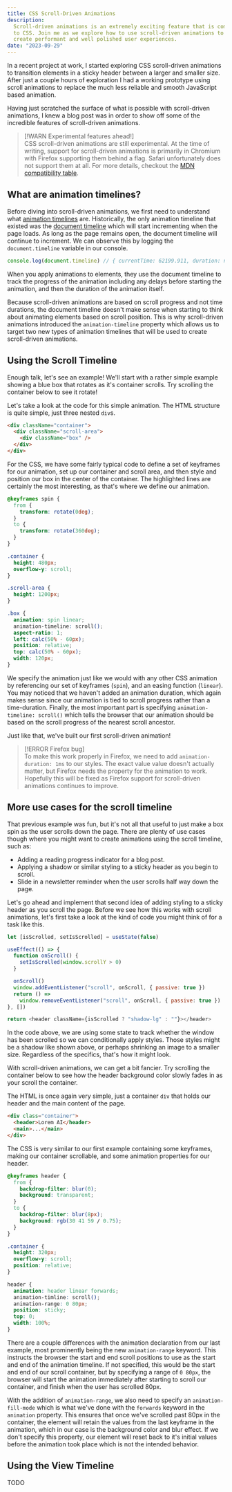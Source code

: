 ```yaml
---
title: CSS Scroll-Driven Animations
description:
  Scroll-driven animations is an extremely exciting feature that is coming
  to CSS. Join me as we explore how to use scroll-driven animations to
  create performant and well polished user experiences.
date: "2023-09-29"
---
```



In a recent project at work, I started exploring CSS scroll-driven
animations to transition elements in a sticky header between a larger and
smaller size. After just a couple hours of exploration I had a working
prototype using scroll animations to replace the much less reliable and
smooth JavaScript based animation.

Having just scratched the surface of what is possible with scroll-driven
animations, I knew a blog post was in order to show off some of the
incredible features of scroll-driven animations.

> [!WARN Experimental features ahead!]  
> CSS scroll-driven animations are still experimental. At the time of
> writing, support for scroll-driven animations is primarily in Chromium
> with Firefox supporting them behind a flag. Safari unfortunately does not
> support them at all. For more details, checkout the
> [MDN compatibility table](https://developer.mozilla.org/en-US/docs/Web/CSS/animation-timeline#browser_compatibility).

## What are animation timelines?

Before diving into scroll-driven animations, we first need to understand
what
[animation timelines](https://developer.mozilla.org/en-US/docs/Web/CSS/animation-timeline)
are. Historically, the only animation timeline that existed was the
[document timeline](https://developer.mozilla.org/en-US/docs/Web/API/DocumentTimeline)
which will start incrementing when the page loads. As long as the page
remains open, the document timeline will continue to increment. We can
observe this by logging the `document.timeline` variable in our console.

```javascript
console.log(document.timeline) // { currentTime: 62199.911, duration: null }
```

When you apply animations to elements, they use the document timeline to
track the progress of the animation including any delays before starting
the animation, and then the duration of the animation itself.

Because scroll-driven animations are based on scroll progress and not time
durations, the document timeline doesn't make sense when starting to think
about animating elements based on scroll position. This is why
scroll-driven animations introduced the `animation-timeline` property which
allows us to target two new types of animation timelines that will be used
to create scroll-driven animations.

## Using the Scroll Timeline

Enough talk, let's see an example! We'll start with a rather simple example
showing a blue box that rotates as it's container scrolls. Try scrolling
the container below to see it rotate!

<Demo>
  <BasicScroll />
</Demo>

Let's take a look at the code for this simple animation. The HTML structure
is quite simple, just three nested `div`s.

```html
<div className="container">
  <div className="scroll-area">
    <div className="box" />
  </div>
</div>
```

For the CSS, we have some fairly typical code to define a set of keyframes
for our animation, set up our container and scroll area, and then style and
position our box in the center of the container. The highlighted lines are
certainly the most interesting, as that's where we define our animation.

```css {20-21}
@keyframes spin {
  from {
    transform: rotate(0deg);
  }
  to {
    transform: rotate(360deg);
  }
}

.container {
  height: 480px;
  overflow-y: scroll;
}

.scroll-area {
  height: 1200px;
}

.box {
  animation: spin linear;
  animation-timeline: scroll();
  aspect-ratio: 1;
  left: calc(50% - 60px);
  position: relative;
  top: calc(50% - 60px);
  width: 120px;
}
```

We specify the animation just like we would with any other CSS animation by
referencing our set of keyframes (`spin`), and an easing function
(`linear`). You may noticed that we haven't added an animation duration,
which again makes sense since our animation is tied to scroll progress
rather than a time-duration. Finally, the most important part is specifying
`animation-timeline: scroll()` which tells the browser that our animation
should be based on the scroll progress of the nearest scroll ancestor.

Just like that, we've built our first scroll-driven animation!

> [!ERROR Firefox bug]  
> To make this work properly in Firefox, we need to add
> `animation-duration: 1ms` to our styles. The exact value value doesn't
> actually matter, but Firefox needs the property for the animation to
> work. Hopefully this will be fixed as Firefox support for scroll-driven
> animations continues to improve.

## More use cases for the scroll timeline

That previous example was fun, but it's not all that useful to just make a
box spin as the user scrolls down the page. There are plenty of use cases
though where you might want to create animations using the scroll timeline,
such as:

- Adding a reading progress indicator for a blog post.
- Applying a shadow or similar styling to a sticky header as you begin to
  scroll.
- Slide in a newsletter reminder when the user scrolls half way down the
  page.

Let's go ahead and implement that second idea of adding styling to a sticky
header as you scroll the page. Before we see how this works with scroll
animations, let's first take a look at the kind of code you might think of
for a task like this.

```javascript
let [isScrolled, setIsScrolled] = useState(false)

useEffect(() => {
  function onScroll() {
    setIsScrolled(window.scrollY > 0)
  }

  onScroll()
  window.addEventListener("scroll", onScroll, { passive: true })
  return () =>
    window.removeEventListener("scroll", onScroll, { passive: true })
}, [])

return <header className={isScrolled ? "shadow-lg" : ""}></header>
```

In the code above, we are using some state to track whether the window has
been scrolled so we can conditionally apply styles. Those styles might be a
shadow like shown above, or perhaps shrinking an image to a smaller size.
Regardless of the specifics, that's how it might look.

With scroll-driven animations, we can get a bit fancier. Try scrolling the
container below to see how the header background color slowly fades in as
your scroll the container.

<Demo tight>
  <HeaderFade />
</Demo>

The HTML is once again very simple, just a container `div` that holds our
header and the main content of the page.

```html
<div class="container">
  <header>Lorem AI</header>
  <main>...</main>
</div>
```

The CSS is very similar to our first example containing some keyframes,
making our container scrollable, and some animation properties for our
header.

```css {19-21}
@keyframes header {
  from {
    backdrop-filter: blur(0);
    background: transparent;
  }
  to {
    backdrop-filter: blur(8px);
    background: rgb(30 41 59 / 0.75);
  }
}

.container {
  height: 320px;
  overflow-y: scroll;
  position: relative;
}

header {
  animation: header linear forwards;
  animation-timline: scroll();
  animation-range: 0 80px;
  position: sticky;
  top: 0;
  width: 100%;
}
```

There are a couple differences with the animation declaration from our last
example, most prominently being the new `animation-range` keyword. This
instructs the browser the start and end scroll positions to use as the
start and end of the animation timeline. If not specified, this would be
the start and end of our scroll container, but by specifying a range of
`0 80px`, the browser will start the animation immediately after starting
to scroll our container, and finish when the user has scrolled 80px.

With the addition of `animation-range`, we also need to specify an
`animation-fill-mode` which is what we've done with the `forwards` keyword
in the `animation` property. This ensures that once we've scrolled past
80px in the container, the element will retain the values from the last
keyframe in the animation, which in our case is the background color and
blur effect. If we don't specify this property, our element will reset back
to it's initial values before the animation took place which is not the
intended behavior.

## Using the View Timeline

TODO

